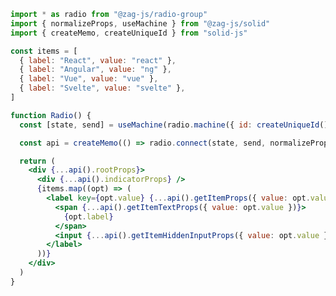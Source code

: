 ```jsx
import * as radio from "@zag-js/radio-group"
import { normalizeProps, useMachine } from "@zag-js/solid"
import { createMemo, createUniqueId } from "solid-js"

const items = [
  { label: "React", value: "react" },
  { label: "Angular", value: "ng" },
  { label: "Vue", value: "vue" },
  { label: "Svelte", value: "svelte" },
]

function Radio() {
  const [state, send] = useMachine(radio.machine({ id: createUniqueId() }))

  const api = createMemo(() => radio.connect(state, send, normalizeProps))

  return (
    <div {...api().rootProps}>
      <div {...api().indicatorProps} />
      {items.map((opt) => (
        <label key={opt.value} {...api().getItemProps({ value: opt.value })}>
          <span {...api().getItemTextProps({ value: opt.value })}>
            {opt.label}
          </span>
          <input {...api().getItemHiddenInputProps({ value: opt.value })} />
        </label>
      ))}
    </div>
  )
}
```
